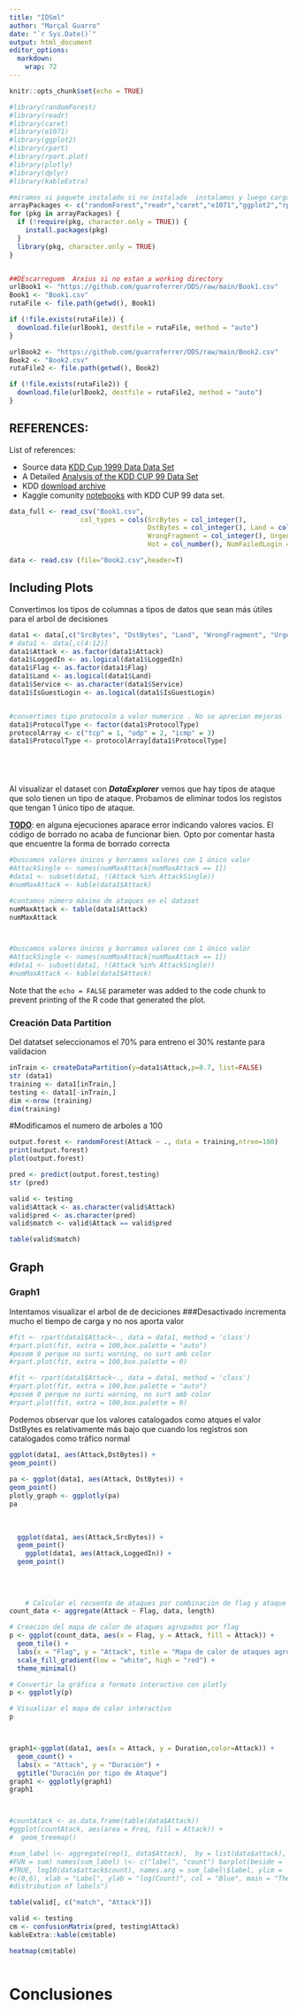 ```yaml
---
title: "IDSml"
author: "Marçal Guarro"
date: "`r Sys.Date()`"
output: html_document
editor_options: 
  markdown: 
    wrap: 72
---
```


```r
knitr::opts_chunk$set(echo = TRUE)

#library(randomForest)
#library(readr)
#library(caret)
#library(e1071)
#library(ggplot2)
#library(rpart)
#library(rpart.plot)
#library(plotly)
#library(dplyr)
#library(kableExtra)

#miramos si paquete instalado si no instalado  instalamos y luego cargamos libreria
arrayPackages <- c("randomForest","readr","caret","e1071","ggplot2","rpart","rpart.plot","plotly","dplyr","kableExtra","treemapify")
for (pkg in arrayPackages) {
  if (!require(pkg, character.only = TRUE)) {
    install.packages(pkg)
  }
  library(pkg, character.only = TRUE)
}


##DEscarreguem  Arxius si no estan a working directory
urlBook1 <- "https://github.com/guarroferrer/DDS/raw/main/Book1.csv"
Book1 <- "Book1.csv"
rutaFile <- file.path(getwd(), Book1)

if (!file.exists(rutaFile)) {
  download.file(urlBook1, destfile = rutaFile, method = "auto")
}

urlBook2 <- "https://github.com/guarroferrer/DDS/raw/main/Book2.csv"
Book2 <- "Book2.csv"
rutaFile2 <- file.path(getwd(), Book2)

if (!file.exists(rutaFile2)) {
  download.file(urlBook2, destfile = rutaFile2, method = "auto")
}
```

## REFERENCES:

List of references:

-   Source data [KDD Cup 1999 Data Data
    Set](https://archive.ics.uci.edu/ml/datasets/kdd+cup+1999+data)
-   A Detailed [Analysis of the KDD CUP 99 Data
    Set](https://www.ecb.torontomu.ca/~bagheri/papers/cisda.pdf)
-   KDD [download
    archive](https://www.kdd.org/kdd-cup/view/kdd-cup-1999/Data)
-   Kaggle comunity
    [notebooks](https://www.kaggle.com/datasets/galaxyh/kdd-cup-1999-data/code)
    with KDD CUP 99 data set.

```r
data_full <- read_csv("Book1.csv",
                  col_types = cols(SrcBytes = col_integer(),
                                   DstBytes = col_integer(), Land = col_integer(),
                                   WrongFragment = col_integer(), Urgent = col_number(),
                                   Hot = col_number(), NumFailedLogin = col_integer()))

data <- read.csv (file="Book2.csv",header=T)

```

## Including Plots

Convertimos los tipos de columnas a tipos de datos que sean más útiles
para el arbol de decisiones

```r
data1 <- data[,c("SrcBytes", "DstBytes", "Land", "WrongFragment", "Urgent", "SameSrvRate", "LoggedIn",  "DstHostSameSrvRate", "DstHostSrvCount","Flag","Attack","Duration","NumCompromised","NumShells","Service","ProtocolType","NumFailedLogin","IsGuestLogin" ,"NumShells","SrvCount","SerrorRate","RerrorRate","SrcBytes","DstBytes","Count","NumRoot","SuAttempted","NumAccessFiles")]
# data1 <- data[,c(4:12)]
data1$Attack <- as.factor(data1$Attack)
data1$LoggedIn <- as.logical(data1$LoggedIn)
data1$Flag <- as.factor(data1$Flag)
data1$Land <- as.logical(data1$Land)
data1$Service <- as.character(data1$Service)
data1$IsGuestLogin <- as.logical(data1$IsGuestLogin)


#convertimos tipo protocolo a valor numerico . No se aprecian mejoras 
data1$ProtocolType <- factor(data1$ProtocolType)
protocolArray <- c("tcp" = 1, "udp" = 2, "icmp" = 3)
data1$ProtocolType <- protocolArray[data1$ProtocolType]






```

Al visualizar el dataset con ***DataExplorer*** vemos que hay tipos de
ataque que solo tienen un tipo de ataque. Probamos de eliminar todos los
registos que tengan 1 único tipo de ataque.

[**TODO**]{.underline}: en alguna ejecuciones aparace error indicando
valores vacios. El código de borrado no acaba de funcionar bien. Opto
por comentar hasta que encuentre la forma de borrado correcta

``` r
#buscamos valores únicos y borramos valores con 1 único valor
#AttackSingle <- names(numMaxAttack[numMaxAttack == 1])
#data1 <- subset(data1, !(Attack %in% AttackSingle))
#numMaxAttack <- kable(data1$Attack)
```

```r
#contamos número máximo de ataques en el dataset
numMaxAttack <- table(data1$Attack)
numMaxAttack



#buscamos valores únicos y borramos valores con 1 único valor
#AttackSingle <- names(numMaxAttack[numMaxAttack == 1])
#data1 <- subset(data1, !(Attack %in% AttackSingle))
#numMaxAttack <- kable(data1$Attack)

```

Note that the `echo = FALSE` parameter was added to the code chunk to
prevent printing of the R code that generated the plot.

### **Creación Data Partition**

Del datatset seleccionamos el 70% para entreno el 30% restante para
validacion

```r
inTrain <- createDataPartition(y=data1$Attack,p=0.7, list=FALSE)
str (data1)
training <- data1[inTrain,]
testing <- data1[-inTrain,]
dim <-nrow (training)
dim(training)
```

#Modificamos el numero de arboles a 100

```r
output.forest <- randomForest(Attack ~ ., data = training,ntree=100)
print(output.forest)
plot(output.forest)
```

```r
pred <- predict(output.forest,testing)
str (pred)

```

```r
valid <- testing
valid$Attack <- as.character(valid$Attack)
valid$pred <- as.character(pred)
valid$match <- valid$Attack == valid$pred

table(valid$match)
```

## Graph

### Graph1

Intentamos visualizar el arbol de de deciciones ###Desactivado
incrementa mucho el tiempo de carga y no nos aporta valor

``` r
#fit <- rpart(data1$Attack~., data = data1, method = 'class')
#rpart.plot(fit, extra = 100,box.palette = "auto") 
#posem 0 perque no surti warning, no surt amb color
#rpart.plot(fit, extra = 100,box.palette = 0)
```

```r
#fit <- rpart(data1$Attack~., data = data1, method = 'class')
#rpart.plot(fit, extra = 100,box.palette = "auto") 
#posem 0 perque no surti warning, no surt amb color
#rpart.plot(fit, extra = 100,box.palette = 0)

```

Podemos observar que los valores catalogados como atques el valor
DstBytes es relativamente más bajo que cuando los registros son
catalogados como tráfico normal

```r
ggplot(data1, aes(Attack,DstBytes)) + 
geom_point()
  
pa <- ggplot(data1, aes(Attack, DstBytes)) +
geom_point()
plotly_graph <- ggplotly(pa)
pa
  
  
  
  ggplot(data1, aes(Attack,SrcBytes)) + 
  geom_point()
    ggplot(data1, aes(Attack,LoggedIn)) + 
  geom_point()
    
    
    
    
    # Calcular el recuento de ataques por combinación de flag y ataque
count_data <- aggregate(Attack ~ Flag, data, length)

# Creación del mapa de calor de ataques agrupados por flag
p <- ggplot(count_data, aes(x = Flag, y = Attack, fill = Attack)) +
  geom_tile() +
  labs(x = "Flag", y = "Attack", title = "Mapa de calor de ataques agrupados por flag") +
  scale_fill_gradient(low = "white", high = "red") +
  theme_minimal()

# Convertir la gráfica a formato interactivo con plotly
p <- ggplotly(p)

# Visualizar el mapa de calor interactivo
p



graph1<-ggplot(data1, aes(x = Attack, y = Duration,color=Attack)) +
  geom_count() +
  labs(x = "Attack", y = "Duración") +
  ggtitle("Duración por tipo de Ataque")
graph1 <- ggplotly(graph1)
graph1



#countAtack <- as.data.frame(table(data$Attack))
#ggplot(countAtack, aes(area = Freq, fill = Attack)) +
#  geom_treemap()

#sum_label \<- aggregate(rep(1, data$Attack),  by = list(data$attack),
#FUN = sum) names(sum_label) \<- c("label", "count") barplot(beside =
#TRUE, log10(data$attack$count), names.arg = sum_label\$label, ylim =
#c(0,6), xlab = "Label", ylab = "log(Count)", col = "Blue", main = "The
#distribution of labels")
```

```r
table(valid[, c("match", "Attack")])
```

```r
valid <- testing
cm <- confusionMatrix(pred, testing$Attack)
kableExtra::kable(cm$table)
```

```r
heatmap(cm$table)
```

```r


```

# Conclusiones
